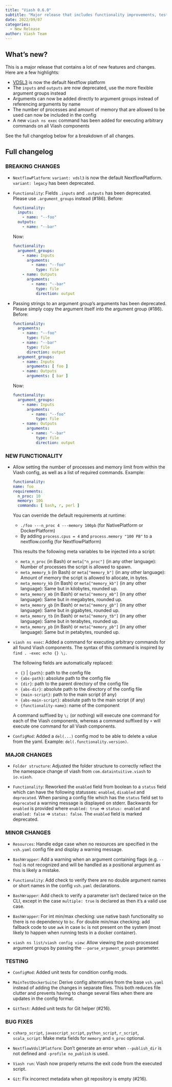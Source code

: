 ```yaml
---
title: "Viash 0.6.0"
subtitle: "Major release that includes functionality improvements, testing options and several bug fixes"
date: 2022/09/07
categories:
  - New Release
author: Viash Team
---
```


## What's new?

This is a major release that contains a lot of new features and changes. Here are a few highlights:

- [VDSL3](/documentation/reference/config/platforms/nextflowVdsl3Platform.html) is now the default Nextflow platform
- The `inputs` and `outputs` are now deprecated, use the more flexible argument groups instead
- Arguments can now be added directly to argument groups instead of referencing arguments by name
- The number of processes and amount of memory that are allowed to be used can now be included in the config
- A new `viash ns exec` command has been added for executing arbitrary commands on all Viash components

See the full changelog below for a breakdown of all changes.

## Full changelog

### BREAKING CHANGES

* `NextflowPlatform`: `variant: vdsl3` is now the default NextflowPlatform. `variant: legacy` has been deprecated.

* `Functionality`: Fields `.inputs` and `.outputs` has been deprecated. Please use `.argument_groups` instead (#186).
  Before:
  ```yaml
  functionality:
    inputs:
      - name: "--foo"
    outputs:
      - name: "--bar"
  ```
  Now:
  ```yaml
  functionality:
    argument_groups:
      - name: Inputs
        arguments:
          - name: "--foo"
            type: file
      - name: Outputs
        arguments:
          - name: "--bar"
            type: file
            direction: output
  ```

* Passing strings to an argument group's arguments has been deprecated. Please simply copy the argument itself into the argument group (#186).
  Before:
  ```yaml
  functionality:
    arguments:
      - name: "--foo"
        type: file
      - name: "--bar"
        type: file
        direction: output
    argument_groups:
      - name: Inputs
        arguments: [ foo ]
      - name: Outputs
        arguments: [ bar ]
  ```
  Now:
  ```yaml
  functionality:
    argument_groups:
      - name: Inputs
        arguments:
          - name: "--foo"
            type: file
      - name: Outputs
        arguments:
          - name: "--bar"
            type: file
            direction: output
  ```

### NEW FUNCTIONALITY

* Allow setting the number of processes and memory limit from within the Viash config, 
  as well as a list of required commands. Example:

  ```yaml
  functionality:
  name: foo
  requirements:
    n_proc: 10
    memory: 10G
    commands: [ bash, r, perl ]
  ```
  
  You can override the default requirements at runtime:

  - `./foo ---n_proc 4 ---memory 100pb` (for NativePlatform or DockerPlatform)
  - By adding `process.cpus = 4` and `process.memory "100 PB"` to a nextflow.config (for NextflowPlatform)

  This results the following meta variables to be injected into a script:

  - `meta_n_proc` (in Bash) or `meta["n_proc"]` (in any other language): Number of processes the script is allowed to spawn.
  - `meta_memory_b` (in Bash) or `meta["memory_b"]` (in any other language): Amount of memory the script is allowed to allocate, in bytes.
  - `meta_memory_kb` (in Bash) or `meta["memory_kb"]` (in any other language): Same but in kilobytes, rounded up.
  - `meta_memory_mb` (in Bash) or `meta["memory_mb"]` (in any other language): Same but in megabytes, rounded up.
  - `meta_memory_gb` (in Bash) or `meta["memory_gb"]` (in any other language): Same but in gigabytes, rounded up.
  - `meta_memory_tb` (in Bash) or `meta["memory_tb"]` (in any other language): Same but in terabytes, rounded up.
  - `meta_memory_pb` (in Bash) or `meta["memory_pb"]` (in any other language): Same but in petabytes, rounded up.
  
* `viash ns exec`: Added a command for executing arbitrary commands for all found Viash components.
  The syntax of this command is inspired by `find . -exec echo {} \;`.
  
  The following fields are automatically replaced:
   * `{}` | `{path}`: path to the config file
   * `{abs-path}`: absolute path to the config file
   * `{dir}`: path to the parent directory of the config file
   * `{abs-dir}`: absolute path to the directory of the config file
   * `{main-script}`: path to the main script (if any)
   * `{abs-main-script}`: absolute path to the main script (if any)
   * `{functionality-name}`: name of the component
  
  A command suffixed by `\;` (or nothing) will execute one command for each
  of the Viash components, whereas a command suffixed by `+` will execute one
  command for all Viash components.

* `ConfigMod`: Added a `del(...)` config mod to be able to delete a value from the yaml. Example: `del(.functionality.version)`.

### MAJOR CHANGES

* `Folder structure`: Adjusted the folder structure to correctly reflect the the namespace change of viash from `com.dataintuitive.viash` to `io.viash`.

* `Functionality`: Reworked the `enabled` field from boolean to a `status` field which can have the following statusses: `enabled`, `disabled` and `deprecated`.
  When parsing a config file which has the `status` field set to `deprecated` a warning message is displayed on stderr.
  Backwards for `enabled` is provided where `enabled: true` => `status: enabled` and `enabled: false` => `status: false`. The `enabled` field is marked deprecated.

### MINOR CHANGES

* `Resources`: Handle edge case when no resources are specified in the `vsh.yaml` config file and display a warning message.

* `BashWrapper`: Add a warning when an argument containing flags (e.g. `--foo`) is not recognized and will be handled as a positional argument as this is likely a mistake.

* `Functionality`: Add check to verify there are no double argument names or short names in the config `vsh.yaml` declarations.

* `BashWrapper`: Add check to verify a parameter isn't declared twice on the CLI, except in the case `multiple: true` is declared as then it's a valid use case.

* `BashWrapper`: For int min/max checking: use native bash functionality so there is no dependency to `bc`.
  For double min/max checking: add fallback code to use `awk` in case `bc` is not present on the system (most likely to happen when running tests in a docker container).

* `viash ns list/viash config view`: Allow viewing the post-processed argument groups by passing the `--parse_argument_groups` parameter.

### TESTING

* `ConfigMod`: Added unit tests for condition config mods.

* `MainTestDockerSuite`: Derive config alternatives from the base `vsh.yaml` instead of adding the changes in separate files.
  This both reduces file clutter and prevents having to change several files when there are updates in the config format.

* `GitTest`: Added unit tests for Git helper (#216).

### BUG FIXES

* `csharp_script`, `javascript_script`, `python_script`, `r_script`, `scala_script`: Make meta fields for `memory` and `n_proc` optional.

* `NextflowVdsl3Platform`: Don't generate an error when `--publish_dir` is not defined and `-profile no_publish` is used.

* `Viash run`: Viash now properly returns the exit code from the executed script.

* `Git`: Fix incorrect metadata when git repository is empty (#216).
